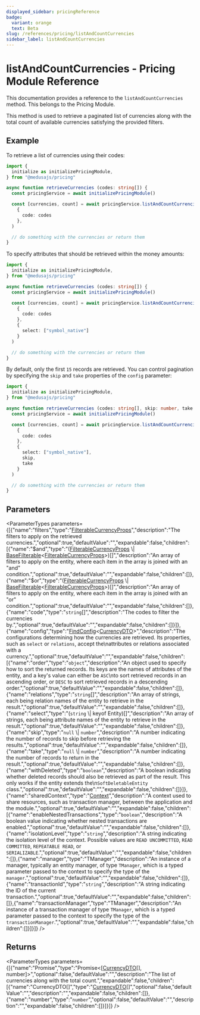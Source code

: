 ```yaml
---
displayed_sidebar: pricingReference
badge:
  variant: orange
  text: Beta
slug: /references/pricing/listAndCountCurrencies
sidebar_label: listAndCountCurrencies
---
```



# listAndCountCurrencies - Pricing Module Reference

This documentation provides a reference to the `listAndCountCurrencies` method. This belongs to the Pricing Module.

This method is used to retrieve a paginated list of currencies along with the total count of available currencies satisfying the provided filters.

## Example

To retrieve a list of currencies using their codes:

```ts
import {
  initialize as initializePricingModule,
} from "@medusajs/pricing"

async function retrieveCurrencies (codes: string[]) {
  const pricingService = await initializePricingModule()

  const [currencies, count] = await pricingService.listAndCountCurrencies(
    {
      code: codes
    },
  )

  // do something with the currencies or return them
}
```

To specify attributes that should be retrieved within the money amounts:

```ts
import {
  initialize as initializePricingModule,
} from "@medusajs/pricing"

async function retrieveCurrencies (codes: string[]) {
  const pricingService = await initializePricingModule()

  const [currencies, count] = await pricingService.listAndCountCurrencies(
    {
      code: codes
    },
    {
      select: ["symbol_native"]
    }
  )

  // do something with the currencies or return them
}
```

By default, only the first `15` records are retrieved. You can control pagination by specifying the `skip` and `take` properties of the `config` parameter:

```ts
import {
  initialize as initializePricingModule,
} from "@medusajs/pricing"

async function retrieveCurrencies (codes: string[], skip: number, take: number) {
  const pricingService = await initializePricingModule()

  const [currencies, count] = await pricingService.listAndCountCurrencies(
    {
      code: codes
    },
    {
      select: ["symbol_native"],
      skip,
      take
    }
  )

  // do something with the currencies or return them
}
```

## Parameters

<ParameterTypes parameters={[{"name":"filters","type":"[FilterableCurrencyProps](../../interfaces/pricing.FilterableCurrencyProps.mdx)","description":"The filters to apply on the retrieved currencies.","optional":true,"defaultValue":"","expandable":false,"children":[{"name":"$and","type":"([FilterableCurrencyProps](../../interfaces/pricing.FilterableCurrencyProps.mdx) \\| [BaseFilterable](../../interfaces/pricing.BaseFilterable.mdx)&#60;[FilterableCurrencyProps](../../interfaces/pricing.FilterableCurrencyProps.mdx)&#62;)[]","description":"An array of filters to apply on the entity, where each item in the array is joined with an \"and\" condition.","optional":true,"defaultValue":"","expandable":false,"children":[]},{"name":"$or","type":"([FilterableCurrencyProps](../../interfaces/pricing.FilterableCurrencyProps.mdx) \\| [BaseFilterable](../../interfaces/pricing.BaseFilterable.mdx)&#60;[FilterableCurrencyProps](../../interfaces/pricing.FilterableCurrencyProps.mdx)&#62;)[]","description":"An array of filters to apply on the entity, where each item in the array is joined with an \"or\" condition.","optional":true,"defaultValue":"","expandable":false,"children":[]},{"name":"code","type":"`string`[]","description":"The codes to filter the currencies by.","optional":true,"defaultValue":"","expandable":false,"children":[]}]},{"name":"config","type":"[FindConfig](../../interfaces/pricing.FindConfig.mdx)&#60;[CurrencyDTO](../../interfaces/pricing.CurrencyDTO.mdx)&#62;","description":"The configurations determining how the currencies are retrieved. Its properties, such as `select` or `relations`, accept the\nattributes or relations associated with a currency.","optional":true,"defaultValue":"","expandable":false,"children":[{"name":"order","type":"`object`","description":"An object used to specify how to sort the returned records. Its keys are the names of attributes of the entity, and a key's value can either be `ASC`\nto sort retrieved records in an ascending order, or `DESC` to sort retrieved records in a descending order.","optional":true,"defaultValue":"","expandable":false,"children":[]},{"name":"relations","type":"`string`[]","description":"An array of strings, each being relation names of the entity to retrieve in the result.","optional":true,"defaultValue":"","expandable":false,"children":[]},{"name":"select","type":"(`string` \\| keyof Entity)[]","description":"An array of strings, each being attribute names of the entity to retrieve in the result.","optional":true,"defaultValue":"","expandable":false,"children":[]},{"name":"skip","type":"`null` \\| `number`","description":"A number indicating the number of records to skip before retrieving the results.","optional":true,"defaultValue":"","expandable":false,"children":[]},{"name":"take","type":"`null` \\| `number`","description":"A number indicating the number of records to return in the result.","optional":true,"defaultValue":"","expandable":false,"children":[]},{"name":"withDeleted","type":"`boolean`","description":"A boolean indicating whether deleted records should also be retrieved as part of the result. This only works if the entity extends the\n`SoftDeletableEntity` class.","optional":true,"defaultValue":"","expandable":false,"children":[]}]},{"name":"sharedContext","type":"[Context](../../interfaces/pricing.Context.mdx)","description":"A context used to share resources, such as transaction manager, between the application and the module.","optional":true,"defaultValue":"","expandable":false,"children":[{"name":"enableNestedTransactions","type":"`boolean`","description":"A boolean value indicating whether nested transactions are enabled.","optional":true,"defaultValue":"","expandable":false,"children":[]},{"name":"isolationLevel","type":"`string`","description":"A string indicating the isolation level of the context. Possible values are `READ UNCOMMITTED`, `READ COMMITTED`, `REPEATABLE READ`, or `SERIALIZABLE`.","optional":true,"defaultValue":"","expandable":false,"children":[]},{"name":"manager","type":"TManager","description":"An instance of a manager, typically an entity manager, of type `TManager`, which is a typed parameter passed to the context to specify the type of the `manager`.","optional":true,"defaultValue":"","expandable":false,"children":[]},{"name":"transactionId","type":"`string`","description":"A string indicating the ID of the current transaction.","optional":true,"defaultValue":"","expandable":false,"children":[]},{"name":"transactionManager","type":"TManager","description":"An instance of a transaction manager of type `TManager`, which is a typed parameter passed to the context to specify the type of the `transactionManager`.","optional":true,"defaultValue":"","expandable":false,"children":[]}]}]} />

## Returns

<ParameterTypes parameters={[{"name":"Promise","type":"Promise&#60;[[CurrencyDTO](../../interfaces/pricing.CurrencyDTO.mdx)[], number]&#62;","optional":false,"defaultValue":"","description":"The list of currencies along with the total count.","expandable":false,"children":[{"name":"CurrencyDTO[]","type":"[CurrencyDTO](../../interfaces/pricing.CurrencyDTO.mdx)[]","optional":false,"defaultValue":"","description":"","expandable":false,"children":[]},{"name":"number","type":"`number`","optional":false,"defaultValue":"","description":"","expandable":false,"children":[]}]}]} />

